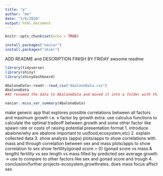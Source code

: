 ```yaml
---
title: "p"
author: "me"
date: "3/6/2020"
output: html_document
---
```


```r
knitr::opts_chunk$set(echo = TRUE)
```
```r
install.packages("naniar")
install.packages("skimr")
```
ADD README and DESCRIPTION
FINISH BY FRIDAY
awsome readme
```r
library(tidyverse)
library(shiny)
library(shinydashboard)
```
```r
AbaloneData<-readr::read_csv("AbaloneData.csv")
AbaloneData
##I renamed the data to AbaloneData and moved it into a folder with this r code and stored it in a value also named AbaloneData
``` 
```r
naniar::miss_var_summary(AbaloneData)
```
make generic app that explores possible correlations between all factors and maximum growth
      i.e. x factor by growth
extra: use calculus functions to calculate the optimal tradeoff between growth and some other factor like spawn rate or costs of raising
potential presentation format
  1. introduce abalone/why are abalone important to us(food,ecosystem,etc)
  2. explain collected data
  3. show analysis (apps)
    plots/apps to show correlations with mass and through
    correlation between sex and mass
    plots/apps to show correlation to sex
    show fertility(gonad score > 0)
      (gonad score vs mass & length)
      fertility vs sex
      length vs mass filled by predicted sex
      average growth -> use to compare to other factors like sex and gonad score and trough
  4. conclusion/further projects-ecosystem,growthrates, does mass focus affect sex
